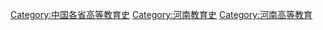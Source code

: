 [[Category:中国各省高等教育史|Category:中国各省高等教育史]]
[[Category:河南教育史|Category:河南教育史]]
[[Category:河南高等教育|Category:河南高等教育]]